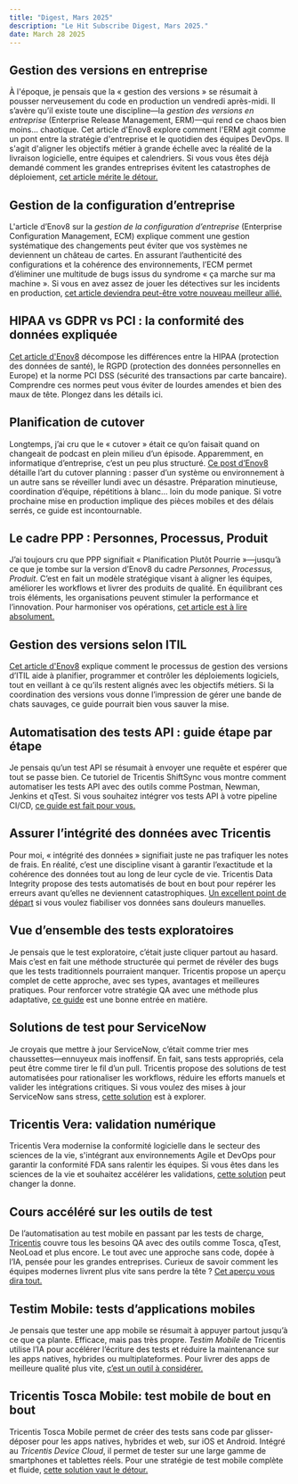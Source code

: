 ```yaml
---
title: "Digest, Mars 2025"
description: "Le Hit Subscribe Digest, Mars 2025."
date: March 28 2025
---
```


## Gestion des versions en entreprise

À l'époque, je pensais que la « gestion des versions » se résumait à pousser nerveusement du code en production un vendredi après-midi. Il s’avère qu’il existe toute une discipline—la _gestion des versions en entreprise_ (Enterprise Release Management, ERM)—qui rend ce chaos bien moins... chaotique. Cet article d'Enov8 explore comment l'ERM agit comme un pont entre la stratégie d'entreprise et le quotidien des équipes DevOps. Il s'agit d'aligner les objectifs métier à grande échelle avec la réalité de la livraison logicielle, entre équipes et calendriers. Si vous vous êtes déjà demandé comment les grandes entreprises évitent les catastrophes de déploiement, [cet article mérite le détour.](https://www.enov8.com/blog/enterprise-release-management-bridge-corporate-strategy-devops/)

## Gestion de la configuration d’entreprise

L'article d’Enov8 sur la _gestion de la configuration d’entreprise_ (Enterprise Configuration Management, ECM) explique comment une gestion systématique des changements peut éviter que vos systèmes ne deviennent un château de cartes. En assurant l’authenticité des configurations et la cohérence des environnements, l’ECM permet d’éliminer une multitude de bugs issus du syndrome « ça marche sur ma machine ». Si vous en avez assez de jouer les détectives sur les incidents en production, [cet article deviendra peut-être votre nouveau meilleur allié.](https://www.enov8.com/blog/five-reasons-you-need-enterprise-configuration-management/)

## HIPAA vs GDPR vs PCI : la conformité des données expliquée

[Cet article d'Enov8](https://www.enov8.com/blog/hipaa-vs-gdpr-vs-pci/) décompose les différences entre la HIPAA (protection des données de santé), le RGPD (protection des données personnelles en Europe) et la norme PCI DSS (sécurité des transactions par carte bancaire). Comprendre ces normes peut vous éviter de lourdes amendes et bien des maux de tête. Plongez dans les détails ici.​

## Planification de cutover

Longtemps, j’ai cru que le « cutover » était ce qu’on faisait quand on changeait de podcast en plein milieu d’un épisode. Apparemment, en informatique d’entreprise, c’est un peu plus structuré. [Ce post d’Enov8](https://www.enov8.com/blog/mastering-the-art-of-cutover-planning-a-step-by-step-guide/) détaille l’art du cutover planning : passer d’un système ou environnement à un autre sans se réveiller lundi avec un désastre. Préparation minutieuse, coordination d’équipe, répétitions à blanc… loin du mode panique. Si votre prochaine mise en production implique des pièces mobiles et des délais serrés, ce guide est incontournable.

## Le cadre PPP : Personnes, Processus, Produit

J’ai toujours cru que PPP signifiait « Planification Plutôt Pourrie »—jusqu’à ce que je tombe sur la version d’Enov8 du cadre _Personnes, Processus, Produit_. C’est en fait un modèle stratégique visant à aligner les équipes, améliorer les workflows et livrer des produits de qualité. En équilibrant ces trois éléments, les organisations peuvent stimuler la performance et l’innovation. Pour harmoniser vos opérations, [cet article est à lire absolument.​](https://www.enov8.com/blog/the-ppp-people-process-product-framework/)

## Gestion des versions selon ITIL

[Cet article d'Enov8](https://www.enov8.com/blog/what-is-release-management-in-itil-guide-and-best-practices/) explique comment le processus de gestion des versions d’ITIL aide à planifier, programmer et contrôler les déploiements logiciels, tout en veillant à ce qu’ils restent alignés avec les objectifs métiers. Si la coordination des versions vous donne l’impression de gérer une bande de chats sauvages, ce guide pourrait bien vous sauver la mise.​

## Automatisation des tests API : guide étape par étape

Je pensais qu’un test API se résumait à envoyer une requête et espérer que tout se passe bien. Ce tutoriel de Tricentis ShiftSync vous montre comment automatiser les tests API avec des outils comme Postman, Newman, Jenkins et qTest. Si vous souhaitez intégrer vos tests API à votre pipeline CI/CD, [ce guide est fait pour vous.​](https://www.tricentis.com/blog/automated-api-testing-tutorial)

## Assurer l’intégrité des données avec Tricentis

Pour moi, « intégrité des données » signifiait juste ne pas trafiquer les notes de frais. En réalité, c’est une discipline visant à garantir l’exactitude et la cohérence des données tout au long de leur cycle de vie. Tricentis Data Integrity propose des tests automatisés de bout en bout pour repérer les erreurs avant qu’elles ne deviennent catastrophiques. [Un excellent point de départ](https://www.tricentis.com/learn/data-integrity) si vous voulez fiabiliser vos données sans douleurs manuelles.​

## Vue d’ensemble des tests exploratoires

Je pensais que le test exploratoire, c’était juste cliquer partout au hasard. Mais c’est en fait une méthode structurée qui permet de révéler des bugs que les tests traditionnels pourraient manquer. Tricentis propose un aperçu complet de cette approche, avec ses types, avantages et meilleures pratiques. Pour renforcer votre stratégie QA avec une méthode plus adaptative, [ce guide](https://www.tricentis.com/learn/exploratory-testing) est une bonne entrée en matière.​

## Solutions de test pour ServiceNow

Je croyais que mettre à jour ServiceNow, c’était comme trier mes chaussettes—ennuyeux mais inoffensif. En fait, sans tests appropriés, cela peut être comme tirer le fil d’un pull. Tricentis propose des solutions de test automatisées pour rationaliser les workflows, réduire les efforts manuels et valider les intégrations critiques. Si vous voulez des mises à jour ServiceNow sans stress, [cette solution](https://www.tricentis.com/fr/solutions/tests-servicenow) est à explorer.​

## Tricentis Vera: validation numérique

Tricentis Vera modernise la conformité logicielle dans le secteur des sciences de la vie, s'intégrant aux environnements Agile et DevOps pour garantir la conformité FDA sans ralentir les équipes. Si vous êtes dans les sciences de la vie et souhaitez accélérer les validations, [cette solution](https://www.tricentis.com/fr/produits/validation-digitale-vera) peut changer la donne.​

## Cours accéléré sur les outils de test

De l’automatisation au test mobile en passant par les tests de charge, [Tricentis](https://www.tricentis.com/fr) couvre tous les besoins QA avec des outils comme Tosca, qTest, NeoLoad et plus encore. Le tout avec une approche sans code, dopée à l’IA, pensée pour les grandes entreprises. Curieux de savoir comment les équipes modernes livrent plus vite sans perdre la tête ? [Cet aperçu vous dira tout.​](https://www.tricentis.com/learn/testing-tools)

## Testim Mobile: tests d’applications mobiles

Je pensais que tester une app mobile se résumait à appuyer partout jusqu’à ce que ça plante. Efficace, mais pas très propre. _Testim Mobile_ de Tricentis utilise l’IA pour accélérer l’écriture des tests et réduire la maintenance sur les apps natives, hybrides ou multiplateformes. Pour livrer des apps de meilleure qualité plus vite, [c’est un outil à considérer.](https://www.tricentis.com/fr/produits/testim-mobile)

## Tricentis Tosca Mobile: test mobile de bout en bout

Tricentis Tosca Mobile permet de créer des tests sans code par glisser-déposer pour les apps natives, hybrides et web, sur iOS et Android. Intégré au _Tricentis Device Cloud_, il permet de tester sur une large gamme de smartphones et tablettes réels. Pour une stratégie de test mobile complète et fluide, [cette solution vaut le détour.​](https://www.tricentis.com/fr/produits/automatisation-continu-tests-tosca/tests-mobiles) 